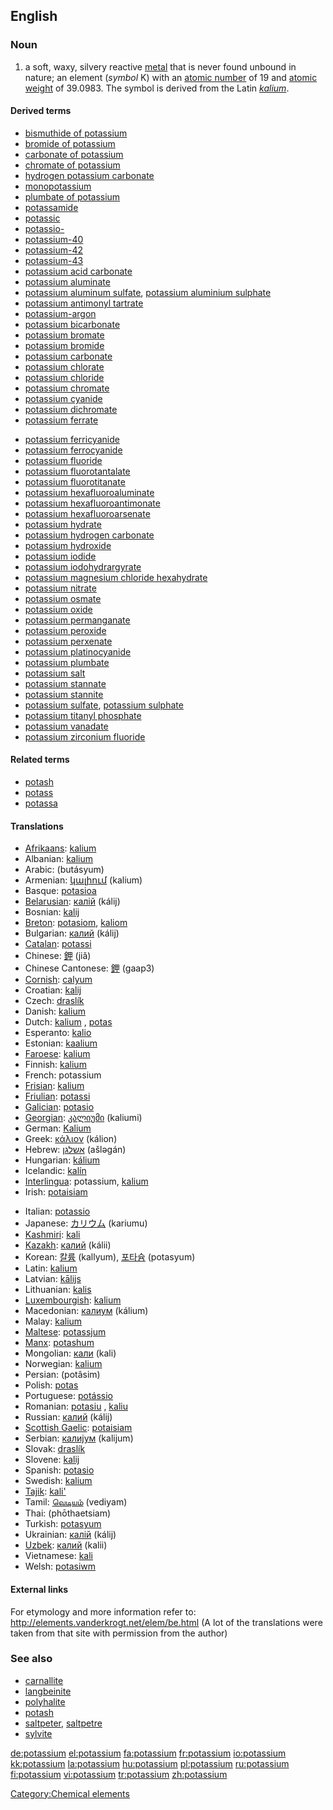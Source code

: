 ==English==

{{elements|K|argon|Ar|calcium|Ca}}
===Noun===
{{en-noun|-}}
{{wikipedia}}

# a soft, waxy, silvery reactive [[metal]] that is never found unbound in nature; an element (''symbol'' K) with an [[atomic number]] of 19 and [[atomic weight]] of 39.0983. The symbol is derived from the Latin ''[[kalium]]''.

====Derived terms====
{{top2}}
*[[bismuthide of potassium]]
*[[bromide of potassium]]
*[[carbonate of potassium]]
*[[chromate of potassium]]
*[[hydrogen potassium carbonate]]
*[[monopotassium]]
*[[plumbate of potassium]]
*[[potassamide]]
*[[potassic]]
*[[potassio-]]
*[[potassium-40]]
*[[potassium-42]]
*[[potassium-43]]
*[[potassium acid carbonate]]
*[[potassium aluminate]]
*[[potassium aluminum sulfate]], [[potassium aluminium sulphate]]
*[[potassium antimonyl tartrate]]
*[[potassium-argon]]
*[[potassium bicarbonate]]
*[[potassium bromate]]
*[[potassium bromide]]
*[[potassium carbonate]]
*[[potassium chlorate]]
*[[potassium chloride]]
*[[potassium chromate]]
*[[potassium cyanide]]
*[[potassium dichromate]]
*[[potassium ferrate]]
{{mid2}}
*[[potassium ferricyanide]]
*[[potassium ferrocyanide]]
*[[potassium fluoride]]
*[[potassium fluorotantalate]]
*[[potassium fluorotitanate]]
*[[potassium hexafluoroaluminate]]
*[[potassium hexafluoroantimonate]]
*[[potassium hexafluoroarsenate]]
*[[potassium hydrate]]
*[[potassium hydrogen carbonate]]
*[[potassium hydroxide]]
*[[potassium iodide]]
*[[potassium iodohydrargyrate]]
*[[potassium magnesium chloride hexahydrate]]
*[[potassium nitrate]]
*[[potassium osmate]]
*[[potassium oxide]]
*[[potassium permanganate]]
*[[potassium peroxide]]
*[[potassium perxenate]]
*[[potassium platinocyanide]]
*[[potassium plumbate]]
*[[potassium salt]]
*[[potassium stannate]]
*[[potassium stannite]]
*[[potassium sulfate]], [[potassium sulphate]]
*[[potassium titanyl phosphate]]
*[[potassium vanadate]]
*[[potassium zirconium fluoride]]
{{bottom}}

====Related terms====
*[[potash]]
*[[potass]]
*[[potassa]]

====Translations====
{{top}}
*[[Afrikaans]]: [[kalium]]
*Albanian: [[kalium]]
*Arabic: {{ARchar|[[بوتاسيوم|بُوتَاسيُوم]]}} (butásyum) {{m}}
*Armenian: [[կալիում]] (kalium)
*Basque: [[potasioa]]
*[[Belarusian]]: [[калій]] (kálij) {{m}}
*Bosnian: [[kalij]]
*[[Breton]]: [[potasiom]], [[kaliom]] {{m}}
*Bulgarian: [[калий]] (kálij) {{m}}
*[[Catalan]]: [[potassi]]
*Chinese: [[鉀]] (jiǎ)
*Chinese Cantonese: [[鉀]] (gaap3)
*[[Cornish]]: [[calyum]]
*Croatian: [[kalij]]
*Czech: [[draslík]]
*Danish: [[kalium]]
*Dutch: [[kalium]] {{n}}, [[potas]] {{f}}
*Esperanto: [[kalio]]
*Estonian: [[kaalium]]
*[[Faroese]]: [[kalium]]
*Finnish: [[kalium]]
*French: potassium {{m}}
*[[Frisian]]: [[kalium]]
*[[Friulian]]: [[potassi]]
*[[Galician]]: [[potasio]] {{m}}
*[[Georgian]]: [[კალიუმი]] (kaliumi)
*German: [[Kalium]] {{n}}
*Greek: [[κάλιον]] (kálion) {{n}}
*Hebrew: [[אשלגן]] (ašləgán) {{m}}
*Hungarian: [[kálium]]
*Icelandic: [[kalín]]
*[[Interlingua]]: potassium, [[kalium]]
*Irish: [[potaisiam]]
{{mid}}
*Italian: [[potassio]] {{m}}
*Japanese: [[カリウム]] (kariumu)
*[[Kashmiri]]: [[kali]]
*[[Kazakh]]: [[калий]] (kálii)
*Korean: [[칼륨]] (kallyum), [[포타슘]] (potasyum)
*Latin: [[kalium]] {{n}}
*Latvian: [[kālijs]]
*Lithuanian: [[kalis]]
*[[Luxembourgish]]: [[kalium]]
*Macedonian: [[калиум]] (kálium) {{m}}
*Malay: [[kalium]]
*[[Maltese]]: [[potassjum]]
*[[Manx]]: [[potashum]]
*Mongolian: [[кали]] (kali)
*Norwegian: [[kalium]]
*Persian: {{FAchar|[[پتاسيم]]}} (potâsim)
*Polish: [[potas]] {{m}}
*Portuguese: [[potássio]] {{m}}
*Romanian: [[potasiu]] {{n}}, [[kaliu]] {{n}}
*Russian: [[калий]] (kálij) {{m}}
*[[Scottish Gaelic]]: [[potaisiam]]
*Serbian: [[калијум]] (kalijum) {{m}}
*Slovak: [[draslík]]
*Slovene: [[kalij]]
*Spanish: [[potasio]] {{m}}
*Swedish: [[kalium]]
*[[Tajik]]: [[kali']]
*Tamil: [[வெடியம்]] (vediyam)
*Thai: {{THchar|[[โพแทสเซียม]]}} (phōthaetsiam)
*Turkish: [[potasyum]]
*Ukrainian: [[калій]] (kálij) {{m}}
*[[Uzbek]]: [[калий]] (kalii)
*Vietnamese: [[kali]]
*Welsh: [[potasiwm]]
{{bottom}}

====External links====
For etymology and more information refer to:
http://elements.vanderkrogt.net/elem/be.html
(A lot of the translations were taken from that site with permission from the author)

===See also===
*[[carnallite]]
*[[langbeinite]]
*[[polyhalite]]
*[[potash]]
*[[saltpeter]], [[saltpetre]]
*[[sylvite]]

[[Category:Chemical elements]]

[[de:potassium]]
[[el:potassium]]
[[fa:potassium]]
[[fr:potassium]]
[[io:potassium]]
[[kk:potassium]]
[[la:potassium]]
[[hu:potassium]]
[[pl:potassium]]
[[ru:potassium]]
[[fi:potassium]]
[[vi:potassium]]
[[tr:potassium]]
[[zh:potassium]]
